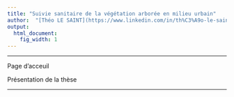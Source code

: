 ```yaml
---
title: "Suivie sanitaire de la végétation arborée en milieu urbain"
author:  "[Théo LE SAINT](https://www.linkedin.com/in/th%C3%A9o-le-saint/) - [LETG-Rennes](https://letg.cnrs.fr/)"
output:
  html_document:
    fig_width: 1
---
```


----

Page d'acceuil

Présentation de la thèse

----